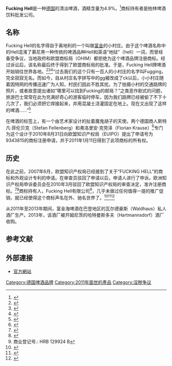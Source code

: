 {{expand english}}
'''Fucking Hell'''是一种[[德国|德国]]的清淡啤酒，酒精含量为4.9%。<ref>{{Cite web|url=http://draftmag.com/fucking-austria|title=Fucking, Austria|accessdate=2016-10-30|work=DRAFT Magazine|archive-date=2016-10-16|archive-url=https://web.archive.org/web/20161016032928/http://draftmag.com/fucking-austria/|dead-url=no}}</ref>商标持有者是柏林啤酒饮料批发公司。

== 名称 ==
Fucking Hell的名字得自于奥地利的一个叫做[[富金_(上奧地利州)|富金]]的小村庄。由于这个啤酒名称中的Hell混淆了慕尼黑一种传统的啤酒品种Hell和英语“地狱”（hell）一词，而曾经备受争议，当地政府和欧盟商标局（OHIM）都拒绝为这个啤酒品牌注册商标。经过诉讼后，该名称最后终于得到了欧盟商标局的批准。于是，Fucking Hell牌啤酒开始销往世界各地。<ref>{{Cite web|url=http://www.spiegel.de/international/zeitgeist/controversial-brand-name-german-firm-wins-right-to-make-beer-called-fucking-hell-a-686305.html|title=Controversial Brand Name: German Firm Wins Right to Make Beer Called 'Fucking Hell'|accessdate=2016-10-30|last=Germany|first=SPIEGEL ONLINE, Hamburg|work=SPIEGEL ONLINE|archive-date=2016-10-21|archive-url=https://web.archive.org/web/20161021025016/http://www.spiegel.de/international/zeitgeist/controversial-brand-name-german-firm-wins-right-to-make-beer-called-fucking-hell-a-686305.html|dead-url=no}}</ref><ref>{{Cite journal|title=B-RUDE BEER|author=|url=|journal=SUN|issue=|doi=|others=|year=Tuesday March 30, 2010|volume=|page=14|pmid=}}</ref><ref>{{Cite news|url=|title=Gone to Hell…|last=|first=|date=2010-04-03|work=THE IRISH TIMES|accessdate=}}</ref>“过去我们的这个只有一百人的小村庄的名字叫Fugging，完全寂寂无名。而如今，自从村庄名字拼写中的gg被改成了ck以后，小小村庄随着因特网的传播迅速广为人知，村民们因此不胜其扰。为了拍摄小村的交通路牌的照片，或者故意提出诸如“哪里可以找到Fucking的邮局？”之类恶作剧式的问题，旅游巴士常常在此为充满好奇心的游客临时停车。因为我们路牌已经被偷了不下十几次了，我们必须把它焊接起来，并用混凝土浇灌固定在地上。现在又出现了这样的啤酒……”<ref>{{Cite journal|title=Wie nervig ist es, in Fucking zu leben?|author=|url=|journal=Süddeutsche Zeitung|issue=|doi=|others=|year=2010, 1./2. April|volume=Nr. 76, 2010|page=Seite 10|pmid=}}</ref>

在啤酒的标签上，有一个由艺术家设计的扯着魔鬼胡子的天使。两个德国商人斯特凡·菲伦贝克（Stefan Fellenberg）和弗洛里安·克劳泽（Florian Krause）<ref>{{Cite web |url=http://www.digitaljournal.com/article/290979 |title=存档副本 |accessdate=2016-11-01 |archive-date=2016-08-21 |archive-url=https://web.archive.org/web/20160821194835/http://www.digitaljournal.com/article/290979 |dead-url=no }}</ref>专门为这个设计于2010年8月31日向欧盟知识产权局（EUIPO）提出了申请号为9343815的商标注册申请，并于2011年1月11日得到了此项商标的所有权。

== 历史 ==
在此之前，2007年6月，欧盟知识产权局已经接到了关于“FUCKING HELL”的商标和外观设计专利的申请。在审查员驳回了申请以后，申请人进行了申诉。欧洲知识产权局申诉委员会在2010年3月驳回了欧盟知识产权局的审查决定，准许注册商标。<ref>{{Cite web|url=http://www.shortnews.de/id/873356/marktstart-fuer-fucking-hell-bier|title=Marktstart für Fucking Hell Bier|accessdate=2013-01-04|author=|date=2011-01-25|publisher=Short News|deadurl=yes|archiveurl=https://web.archive.org/web/20160315010304/http://www.shortnews.de/id/873356/marktstart-fuer-fucking-hell-bier|archivedate=2016-03-15}}</ref><ref>{{Cite web|url=http://glavnoe.ua/news/n118932|title=В Евросоюзе появится пиво с неблагозвучным названием Fucking Hell (+фото)|accessdate=2016-10-30|author=|date=|publisher=|archive-date=2016-08-23|archive-url=https://web.archive.org/web/20160823030720/http://glavnoe.ua/news/n118932|dead-url=no}}</ref>商标持有人，Fucking Hell有限公司<ref>商业登记号.: HRB 129924 B</ref>，几乎未做过任何值得一提的推广促销，就已经使得这个商标声名在外、驰名世界了。<ref>{{Cite news|url=http://www.stuttgarter-zeitung.de/inhalt.fucking-hell-eine-biermarke-mit-geschmaeckle.e91ce8d2-de94-4c74-bfeb-c558eaf366a5.html|title=Fucking Hell: Eine Biermarke mit Geschmäckle|last=Germany|first=Stuttgarter Zeitung, Stuttgart,|newspaper=stuttgarter-zeitung.de|accessdate=2016-10-30|language=de|archive-date=2016-10-30|archive-url=https://web.archive.org/web/20161030001816/http://www.stuttgarter-zeitung.de/inhalt.fucking-hell-eine-biermarke-mit-geschmaeckle.e91ce8d2-de94-4c74-bfeb-c558eaf366a5.html|dead-url=no}}</ref><ref>{{Cite web|url=http://www.spiegel.de/wirtschaft/unternehmen/eu-markenamt-bier-darf-fucking-hell-heissen-a-686575.html|title=EU-Markenamt: Bier darf "Fucking Hell" heißen|accessdate=2016-10-30|last=Germany|first=SPIEGEL ONLINE, Hamburg|work=SPIEGEL ONLINE|archive-date=2016-08-04|archive-url=https://web.archive.org/web/20160804160649/http://www.spiegel.de/wirtschaft/unternehmen/eu-markenamt-bier-darf-fucking-hell-heissen-a-686575.html|dead-url=no}}</ref><ref>{{Cite web|url=http://www.spiegel.de/wirtschaft/unternehmen/patentgericht-verweigert-fucking-hell-markenschutz-a-960004.html|title=Sittenverstoß: Patentgericht verweigert "Fucking hell" Markenschutz|accessdate=2016-10-30|last=Germany|first=SPIEGEL ONLINE, Hamburg|work=SPIEGEL ONLINE|archive-date=2016-10-30|archive-url=https://web.archive.org/web/20161030000427/http://www.spiegel.de/wirtschaft/unternehmen/patentgericht-verweigert-fucking-hell-markenschutz-a-960004.html|dead-url=no}}</ref>

从2011年至2013年期间，富金海啤酒在巴登地区的瓦尔德豪斯（Waldhaus）私人酒厂生产。2013年，该酒厂被开姆尼茨的哈特曼斯多夫（Hartmannsdorf）酒厂收购。
== 参考文献 ==
{{reflist}}

== 外部連接 ==
*[http://www.fucking-hell.de/ 官方網站]{{Wayback|url=http://www.fucking-hell.de/ |date=20161024100957 }}


[[Category:德国啤酒品牌|Category:德国啤酒品牌]]
[[Category:2011年面世的產品|Category:2011年面世的產品]]
[[Category:淫秽争议|Category:淫秽争议]]